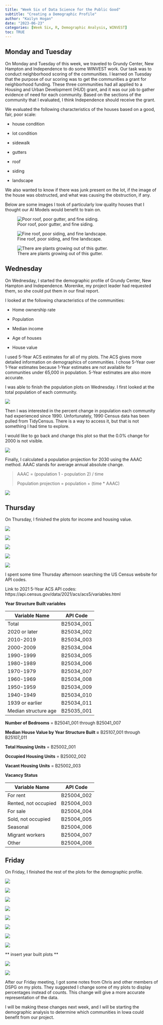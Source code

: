 ```yaml
---
title: "Week Six of Data Science for the Public Good"
subtitle: "Creating a Demographic Profile"
author: "Kailyn Hogan"
date: "2023-06-23"
categories: [Week Six, R, Demographic Analysis, WINVEST]
toc: TRUE
---
```


## Monday and Tuesday

On Monday and Tuesday of this week, we traveled to Grundy Center, New Hampton and Independence to do some WINVEST work. Our task was to conduct neighborhood scoring of the communities. I learned on Tuesday that the purpose of our scoring was to get the communities a grant for neighborhood funding. These three communities had all applied to a Housing and Urban Development (HUD) grant, and it was our job to gather evidence of need for each community. Based on the sections of the community that I evaluated, I think Independence should receive the grant.

We evaluated the following characteristics of the houses based on a good, fair, poor scale:

-   house condition

-   lot condition

-   sidewalk

-   gutters

-   roof

-   siding

-   landscape

We also wanted to know if there was junk present on the lot, if the image of the house was obstructed, and what was causing the obstruction, if any.

Below are some images I took of particularly low quality houses that I thought our AI Models would benefit to train on.

![Poor roof, poor gutter, and fine siding.](images/bad_gutter.jpg){fig-align="center"}

![Fine roof, poor siding, and fine landscape.](images/bad_siding.jpg){fig-align="center"}

![There are plants growing out of this gutter.](images/overgrown_gutter.jpg){fig-align="center"}

## Wednesday

On Wednesday, I started the demographic profile of Grundy Center, New Hampton and Independence. Morenike, my project leader had requested them, so she could put them in our final report.

I looked at the following characteristics of the communities:

-   Home ownership rate

-   Population

-   Median income

-   Age of houses

-   House value

I used 5-Year ACS estimates for all of my plots. The ACS gives more detailed information on demographics of communities. I chose 5-Year over 1-Year estimates because 1-Year estimates are not available for communities under 65,000 in population. 5-Year estimates are also more accurate.

I was able to finish the population plots on Wednesday. I first looked at the total population of each community.

![](images/change_pop_cities.png){fig-align="center"}

Then I was interested in the percent change in population each community had experienced since 1990. Unfortunately, 1990 Census data has been pulled from TidyCensus. There is a way to access it, but that is not something I had time to explore.

I would like to go back and change this plot so that the 0.0% change for 2000 is not visible.

![](images/prc_change_cities.png){fig-align="center"}

Finally, I calculated a population projection for 2030 using the AAAC method. AAAC stands for average annual absolute change.

> AAAC = (population 1 - population 2) / time
>
> Population projection = population + (time \* AAAC)

![](images/pop_projection_cities.png){fig-align="center"}

## Thursday

On Thursday, I finished the plots for income and housing value.

![](images/med_income_2021.png){fig-align="center"}

![](images/med_income.png){fig-align="center"}

![](images/facet_med_income.png){fig-align="center"}

![](images/ribbon_med_house.png){fig-align="center"}

![](images/med_house.png){fig-align="center"}

I spent some time Thursday afternoon searching the US Census website for API codes.

Link to 2021 5-Year ACS API codes: https://api.census.gov/data/2021/acs/acs5/variables.html

**Year Structure Built variables**

| Variable Name        | API Code   |
|----------------------|------------|
| Total                | B25034_001 |
| 2020 or later        | B25034_002 |
| 2010-2019            | B25034_003 |
| 2000-2009            | B25034_004 |
| 1990-1999            | B25034_005 |
| 1980-1989            | B25034_006 |
| 1970-1979            | B25034_007 |
| 1960-1969            | B25034_008 |
| 1950-1959            | B25034_009 |
| 1940-1949            | B25034_010 |
| 1939 or earlier      | B25034_011 |
| Median structure age | B25035_001 |

**Number of Bedrooms** = B25041_001 through B25041_007

**Median House Value by Year Structure Built =** B25107_001 through B25107_011

**Total Housing Units** = B25002_001

**Occupied Housing Units** = B25002_002

**Vacant Housing Units** = B25002_003

**Vacancy Status**

| Variable Name        | API Code   |
|----------------------|------------|
| For rent             | B25004_002 |
| Rented, not occupied | B25004_003 |
| For sale             | B25004_004 |
| Sold, not occupied   | B25004_005 |
| Seasonal             | B25004_006 |
| Migrant workers      | B25004_007 |
| Other                | B25004_008 |

## Friday

On Friday, I finished the rest of the plots for the demographic profile.

![](images/vacant_reason.png){fig-align="center"}

![](images/vacant_counties.png){fig-align="center"}

![](images/vacant_ribbon.png){fig-align="center"}

![](images/vacant_bar.png){fig-align="center"}

![](images/iowa_vacant.png){fig-align="center"}

![](images/bar_iowa_vacant.png){fig-align="center"}

![](images/ownership_rate.png){fig-align="center"}

![](images/rent_and_own_rate.png){fig-align="center"}

\*\* insert year built plots \*\*

![](images/house_age.png){fig-align="center"}

![](images/house_value_by_year-01.png){fig-align="center"}

After our Friday meeting, I got some notes from Chris and other members of DSPG on my plots. They suggested I change some of my plots to display percentages instead of counts. This change will give a more accurate representation of the data.

I will be making these changes next week, and I will be starting the demographic analysis to determine which communities in Iowa could benefit from our project.
